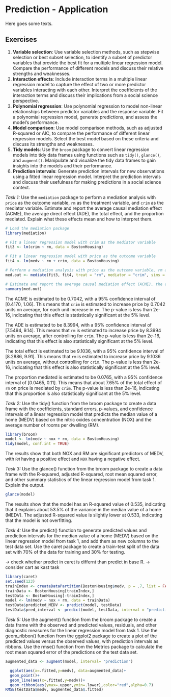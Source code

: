 # Prediction - Application {#pm-a}
Here goes some texts.


## Exercises

1. **Variable selection**: Use variable selection methods, such as stepwise selection or best subset selection, to identify a subset of predictor variables that provide the best fit for a multiple linear regression model. Compare the performance of different models and discuss their relative strengths and weaknesses.
2. **Interaction effects**: Include interaction terms in a multiple linear regression model to capture the effect of two or more predictor variables interacting with each other. Interpret the coefficients of the interaction terms and discuss their implications from a social science perspective.
3. **Polynomial regression**: Use polynomial regression to model non-linear relationships between predictor variables and the response variable. Fit a polynomial regression model, generate predictions, and assess the model's performance.
4. **Model comparison**: Use model comparison methods, such as adjusted R-squared or AIC, to compare the performance of different linear regression models. Select the best model based on these criteria and discuss its strengths and weaknesses.
5. **Tidy models**: Use the `broom` package to convert linear regression models into tidy data frames using functions such as `tidy()`, `glance()`, and `augment()`. Manipulate and visualize the tidy data frames to gain insights into the models and their performance.
6. **Prediction intervals**: Generate prediction intervals for new observations using a fitted linear regression model. Interpret the prediction intervals and discuss their usefulness for making predictions in a social science context.

*Task 1:* Use the `mediation` package to perform a mediation analysis with `price` as the outcome variable, `rm` as the treatment variable, and `crim` as the mediator variable. Estimate and report the average causal mediation effect (ACME), the average direct effect (ADE), the total effect, and the proportion mediated. Explain what these effects mean and how to interpret them.

```r
# Load the mediation package
library(mediation)

# Fit a linear regression model with crim as the mediator variable
fit3 <- lm(crim ~ rm, data = BostonHousing)

# Fit a linear regression model with price as the outcome variable
fit4 <- lm(medv ~ rm + crim, data = BostonHousing)

# Perform a mediation analysis with price as the outcome variable, rm as the treatment variable, and crim as the mediator variable
med.out <- mediate(fit3, fit4, treat = "rm", mediator = "crim", sims = 1000)

# Estimate and report the average causal mediation effect (ACME), the average direct effect (ADE), the total effect, and the proportion mediated
summary(med.out)
```
The ACME is estimated to be 0.7042, with a 95% confidence interval of [0.4170, 1.06]. This means that `crim` is estimated to increase price by 0.7042 units on average, for each unit increase in `rm`. The p-value is less than 2e-16, indicating that this effect is statistically significant at the 5% level.

The ADE is estimated to be 8.3994, with a 95% confidence interval of [7.5494, 9.14]. This means that `rm` is estimated to increase price by 8.3994 units on average, after controlling for `crim`. The p-value is less than 2e-16, indicating that this effect is also statistically significant at the 5% level.

The total effect is estimated to be 9.1036, with a 95% confidence interval of [8.2886, 9.91]. This means that `rm` is estimated to increase price by 9.1036 units on average, without controlling for `crim`. The p-value is less than 2e-16, indicating that this effect is also statistically significant at the 5% level.

The proportion mediated is estimated to be 0.0765, with a 95% confidence interval of [0.0465, 0.11]. This means that about 7.65% of the total effect of `rm` on price is mediated by `crim`. The p-value is less than 2e-16, indicating that this proportion is also statistically significant at the 5% level.

*Task 2:* Use the tidy() function from the broom package to create a data frame with the coefficients, standard errors, p-values, and confidence intervals of a linear regression model that predicts the median value of a home (MEDV) based on the nitric oxides concentration (NOX) and the average number of rooms per dwelling (RM).

```r
library(broom)
model <- lm(medv ~ nox + rm, data = BostonHousing)
tidy(model, conf.int = TRUE)

```
The results show that both NOX and RM are significant predictors of MEDV, with `RM` having a positive effect and `NOX` having a negative effect.


*Task 3:* Use the glance() function from the broom package to create a data frame with the R-squared, adjusted R-squared, root mean squared error, and other summary statistics of the linear regression model from task 1. Explain the output.


```r
glance(model)
```
The results show that the model has an R-squared value of 0.535, indicating that it explains about 53.5% of the variance in the median value of a home (MEDV). The adjusted R-squared value is slightly lower at 0.533, indicating that the model is not overfitting.

*Task 4:* Use the predict() function to generate predicted values and prediction intervals for the median value of a home (MEDV) based on the linear regression model from task 1, and add them as new columns to the test data set. Use the caret package to create a train-test split of the data set with 70% of the data for training and 30% for testing.

-> check whether predict in caret is differnt  than predict in base R.
-> consider cart as kast task

```r
library(caret)
set.seed(123)
trainIndex <- createDataPartition(BostonHousing$medv, p = .7, list = FALSE)
trainData <- BostonHousing[trainIndex,]
testData <- BostonHousing[-trainIndex,]
model <- lm(medv ~ nox + rm, data = trainData)
testData$predicted_MEDV <- predict(model, testData)
testData$pred_interval <- predict(model, testData, interval = "prediction")

```


*Task 5:* Use the augment() function from the broom package to create a data frame with the observed and predicted values, residuals, and other diagnostic measures for the linear regression model from task 1. Use the geom_ribbon() function from the ggplot2 package to create a plot of the predicted values versus the observed values, with prediction intervals as ribbons. Use the rmse() function from the Metrics package to calculate the root mean squared error of the predictions on the test data set.

```r
augmented_data <- augment(model, interval= "prediction")

  ggplot(aes(x=.fitted,y=medv), data=augmented_data)+
  geom_point()+
  geom_line(aes(x=.fitted,y=medv))+
  geom_ribbon(aes(ymax=.upper,ymin=.lower),color="red",alpha=0.7)
RMSE(testData$medv, augmented_data$.fitted)

```




